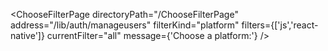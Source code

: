 


<ChooseFilterPage
    directoryPath="/ChooseFilterPage"
    address="/lib/auth/manageusers"
    filterKind="platform"
    filters={['js','react-native']}
    currentFilter="all"
    message={'Choose a platform:'}
/>
